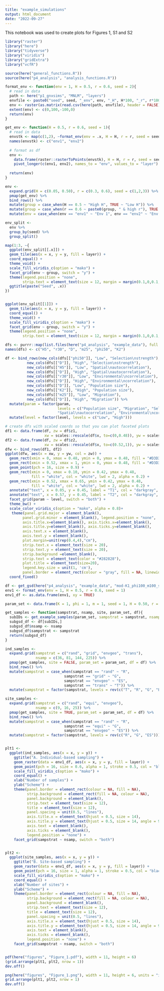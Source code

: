 ```yaml
---
title: "example_simulations"
output: html_document
date: "2022-09-27"
---
```


This notebook was used to create plots for Figures 1, S1 and S2

```r
library("raster")
library("here")
library("tidyverse")
library("viridis")
library("gridExtra")
library("vcfR")

source(here("general_functions.R"))
source(here("p4_analysis", "analysis_functions.R"))
```

```r
format_env <- function(env = 1, H = 0.5, r = 0.6, seed = 2){
  # read in data 
  path <- here("p1_gnxsims", "MNLM", "layers")
  envfile <- paste0("seed", seed, "_env", env, "_H", H*100, "_r", r*100, ".csv")
  env <- raster(as.matrix(read.csv(here(path, envfile), header = FALSE)))
  extent(env) <- c(0,100,-100,0)
  return(env)
}

get_env <- function(H = 0.5, r = 0.6, seed = 1){
  # read in data 
  envstk <- map(c(1,2), ~format_env(env = .x, H = H, r = r, seed = seed)) %>% stack()
  names(envstk) <- c("env1", "env2")
  
  # format as df  
  env <- 
    data.frame(raster::rasterToPoints(envstk), H = H, r = r, seed = seed) %>%
    pivot_longer(c(env1, env2), names_to = "env", values_to = "layer")
  
  return(env)
}

env <- 
  expand.grid(H = c(0.05, 0.50), r = c(0.3, 0.6), seed = c(1,2,3)) %>%
  pmap(get_env) %>% 
  bind_rows() %>%
  mutate(group = case_when(H == 0.5 ~ "High H", TRUE ~ "Low H")) %>%
  mutate(group = case_when(r == 0.6 ~ paste0(group, " & high r"), TRUE ~ paste0(group, " & low r"))) %>%
  mutate(env = case_when(env == "env1" ~ "Env 1", env == "env2" ~ "Env 2"))

env_split <- 
  env %>% 
  group_by(seed) %>% 
  group_split()

map(1:3, ~{
  ggplot(env_split[[.x]]) +
  geom_tile(aes(x = x, y = y, fill = layer)) +
  coord_equal() +
  theme_void() + 
  scale_fill_viridis_c(option = "mako") + 
  facet_grid(env ~ group, switch = "y") + 
  theme(legend.position = "none",
        strip.text = element_text(size = 12, margin = margin(0.1,0,0.1,0, "cm"))) +
  ggtitle(paste("Seed", .x))
}) 


ggplot(env_split[[1]]) +
  geom_tile(aes(x = x, y = y, fill = layer)) +
  coord_equal() +
  theme_void() + 
  scale_fill_viridis_c(option = "mako") + 
  facet_grid(env ~ group, switch = "y") + 
  theme(legend.position = "none",
        strip.text = element_text(size = 12, margin = margin(0.1,0,0.1,0, "cm")))
```

```r
dfs <- purrr::map(list.files(here("p4_analysis", "example_data"), full.names = TRUE), get_gsd)
names(dfs) <- c("H5", "r30", "D", "m25", "phi50", "K2")

df <- bind_rows(new_cols(dfs[["phi50"]], "Low", "Selection\nstrength"),
          new_cols(dfs[["D"]], "High", "Selection\nstrength"),
          new_cols(dfs[["H5"]], "Low", "Spatial\nautocorrelation"),
          new_cols(dfs[["D"]], "High", "Spatial\nautocorrelation"),
          new_cols(dfs[["r30"]], "Low", "Environmental\ncorrelation"),
          new_cols(dfs[["D"]], "High", "Environmental\ncorrelation"),
          new_cols(dfs[["D"]], "Low", "Population size"),
          new_cols(dfs[["K2"]], "High", "Population size"),
          new_cols(dfs[["m25"]], "Low", "Migration"),
          new_cols(dfs[["D"]], "High", "Migration")) %>%
  mutate(param = factor(param, 
                        levels = c("Population size", "Migration", "Selection\nstrength", 
                        "Spatial\nautocorrelation", "Environmental\ncorrelation"))) %>%
  mutate(level = factor(level, levels = c("Low", "High")))

```

```r
# create dfs with scaled coords so that you can plot faceted plots
df1 <- data.frame(df, zw = df$z1, 
                  xw = scales::rescale(df$x, to=c(0,0.48)), yw = scales::rescale(df$y, to=c(0,0.48)))
df2 <- data.frame(df, zw = df$z2,  
                  xw = scales::rescale(df$x, to=c(0.52,1)), yw = scales::rescale(df$y, to=c(0,0.48)))
dfw <- bind_rows(df1, df2)
ggplot(dfw, aes(x = xw, y = yw, col = zw)) + 
  geom_rect(xmin = 0, xmax = 0.48, ymin = 0, ymax = 0.48, fill = "#D3D3D3", col = "#D3D3D3") +
  geom_rect(xmin = 0.52, xmax = 1, ymin = 0, ymax = 0.48, fill = "#D3D3D3", col = "#D3D3D3") +
  geom_point(pch = 16, size = 0.9) +
  geom_rect(xmin = 0, xmax = 0.10, ymin = 0.42, ymax = 0.48, 
            fill = "white", col = "white", lwd = 2, alpha = 0.2) +
  geom_rect(xmin = 0.52, xmax = 0.65, ymin = 0.42, ymax = 0.48,
            fill = "white", col = "white", lwd = 2, alpha = 0.2) +
  annotate("text", x = 0.05, y = 0.45, label = "T1", col = "darkgray", size = 6) +
  annotate("text", x = 0.57, y = 0.45, label = "T2", col = "darkgray", size = 6) +
  facet_grid(param ~ level, switch = "both") +
  theme_bw() +
  scale_color_viridis_c(option = "mako", alpha = 0.8)+
   theme(panel.grid.major = element_blank(), 
        panel.grid.minor = element_blank(), legend.position = "none",
        axis.title.x=element_blank(), axis.ticks.x=element_blank(),
        axis.title.y=element_blank(), axis.ticks.y=element_blank(),
        axis.text.x = element_blank(),
        axis.text.y = element_blank(), 
        plot.margin=unit(rep(0.4,4),"cm"),
        strip.text.x = element_text(size = 20),
        strip.text.y = element_text(size = 20),
        strip.background =element_blank(),
        strip.text = element_text(color = "#282828"),
        plot.title = element_text(size=20),
        legend.key.size = unit(1, 'cm'), 
        panel.border = element_rect(colour = "gray", fill = NA, linewidth = 1)) +
  coord_fixed() 

```


```r
df <- get_gsd(here("p4_analysis", "example_data", "mod-K1_phi100_m100_seed1_H50_r60_it-0_t-6000_spp-spp_0.csv"))
env1 <- format_env(env = 1, H = 0.5, r = 0.6, seed = 1)
env1_df <- as.data.frame(env1, xy = TRUE)

param_set <- data.frame(K = 1, phi = 1, m = 1, seed = 1, H = 0.50, r = 0.60, it = 0)

get_samples <- function(sampstrat, nsamp, site, param_set, df){
  subIDs <- get_example_samples(param_set, sampstrat = sampstrat, nsamp = nsamp, site = site)
  subgsd_df <- df[subIDs,]
  subgsd_df$nsamp <- nsamp
  subgsd_df$sampstrat <- sampstrat
  return(subgsd_df)
}

ind_samples <-
  expand.grid(sampstrat = c("rand", "grid", "envgeo", "trans"), 
              nsamp = c(36, 81, 144, 225)) %>%
  pmap(get_samples, site = FALSE, param_set = param_set, df = df) %>%
  bind_rows() %>%
  mutate(sampstrat = case_when(sampstrat == "rand" ~ "R", 
                           sampstrat == "grid" ~ "G",
                           sampstrat == "envgeo" ~ "ES",
                           sampstrat == "trans" ~ "T")) %>%
  mutate(sampstrat = factor(sampstrat, levels = rev(c("T", "R", "G", "ES"))))

site_samples <-
  expand.grid(sampstrat = c("rand", "equi", "envgeo"), 
              nsamp = c(9, 16, 25)) %>%
  pmap(get_samples, site = TRUE, param_set = param_set, df = df) %>%
  bind_rows() %>%
  mutate(sampstrat = case_when(sampstrat == "rand" ~ "R", 
                           sampstrat == "equi" ~ "G",
                           sampstrat == "envgeo" ~ "ES")) %>%
  mutate(sampstrat = factor(sampstrat, levels = rev(c("R", "G", "ES"))))


plt1 <-
  ggplot(ind_samples, aes(x = x, y = y)) +
    ggtitle("A. Individual-based sampling") +
    geom_raster(data = env1_df, aes(x = x, y = y, fill = layer)) +
    geom_point(pch = 16, size = 0.6, alpha = 1, stroke = 0.5, col = "black") +
    scale_fill_viridis_c(option = "mako") +
    coord_equal() +
    xlab("Number of samples") +
    ylab("Scheme") +
    theme(panel.border = element_rect(colour = NA, fill = NA),
          strip.background = element_rect(fill = NA, colour = NA),
          panel.background = element_blank(),
          strip.text = element_text(size = 12),
          title = element_text(size = 12),
          panel.spacing = unit(0.5, "lines"),
          axis.title.x = element_text(hjust = 0.5, size = 14),
          axis.title.y = element_text(hjust = 0.5, size = 14, angle = 90),
          axis.text = element_blank(),
          axis.ticks = element_blank(),
          legend.position = "none") +
    facet_grid(sampstrat ~ nsamp, switch = "both")


plt2 <-
  ggplot(site_samples, aes(x = x, y = y)) +
    ggtitle("B. Site-based sampling") +
    geom_raster(data = env1_df, aes(x = x, y = y, fill = layer)) +
    geom_point(pch = 16, size = 1, alpha = 1, stroke = 0.5, col = "black") +
    scale_fill_viridis_c(option = "mako") +
    coord_equal() +
    xlab("Number of sites") +
    ylab("Scheme") +
    theme(panel.border = element_rect(colour = NA, fill = NA),
          strip.background = element_rect(fill = NA, colour = NA),
          panel.background = element_blank(),
          strip.text = element_text(size = 12),
          title = element_text(size = 12),
          panel.spacing = unit(0.5, "lines"),
          axis.title.x = element_text(hjust = 0.5, size = 14),
          axis.title.y = element_text(hjust = 0.5, size = 14, angle = 90),
          axis.text = element_blank(),
          axis.ticks = element_blank(),
          legend.position = "none") +
    facet_grid(sampstrat ~ nsamp, switch = "both")


pdf(here("figures", "Figure_1.pdf"), width = 11, height = 6)
(grid.arrange(plt1, plt2, nrow = 1))
dev.off()

png(here("figures", "Figure_1.png"), width = 11, height = 6, units = "in", res = 200)
grid.arrange(plt1, plt2, nrow = 1)
dev.off()

```

